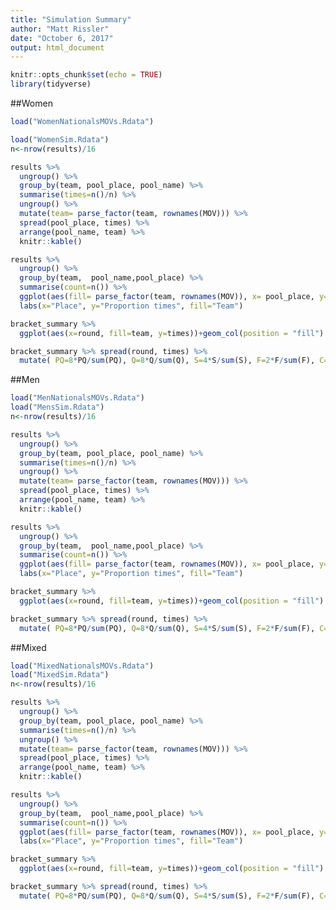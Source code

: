 ```yaml
---
title: "Simulation Summary"
author: "Matt Rissler"
date: "October 6, 2017"
output: html_document
---
```


```r
knitr::opts_chunk$set(echo = TRUE)
library(tidyverse)
```


##Women

```r

load("WomenNationalsMOVs.Rdata")

load("WomenSim.Rdata")
n<-nrow(results)/16
```

```r
results %>% 
  ungroup() %>%
  group_by(team, pool_place, pool_name) %>%
  summarise(times=n()/n) %>% 
  ungroup() %>%
  mutate(team= parse_factor(team, rownames(MOV))) %>%
  spread(pool_place, times) %>%
  arrange(pool_name, team) %>%
  knitr::kable()

results %>% 
  ungroup() %>%
  group_by(team,  pool_name,pool_place) %>%
  summarise(count=n()) %>%
  ggplot(aes(fill= parse_factor(team, rownames(MOV)), x= pool_place, y=count/n))+geom_col(  ) + facet_wrap(~pool_name)+
  labs(x="Place", y="Proportion times", fill="Team")
```

```r
bracket_summary %>%
  ggplot(aes(x=round, fill=team, y=times))+geom_col(position = "fill") +scale_fill_discrete()

bracket_summary %>% spread(round, times) %>% 
  mutate( PQ=8*PQ/sum(PQ), Q=8*Q/sum(Q), S=4*S/sum(S), F=2*F/sum(F), C=C/sum(C)) %>% knitr::kable()

```


##Men

```r

load("MenNationalsMOVs.Rdata")
load("MensSim.Rdata")
n<-nrow(results)/16
```

```r
results %>% 
  ungroup() %>%
  group_by(team, pool_place, pool_name) %>%
  summarise(times=n()/n) %>% 
  ungroup() %>%
  mutate(team= parse_factor(team, rownames(MOV))) %>%
  spread(pool_place, times) %>%
  arrange(pool_name, team) %>%
  knitr::kable()

results %>% 
  ungroup() %>%
  group_by(team,  pool_name,pool_place) %>%
  summarise(count=n()) %>%
  ggplot(aes(fill= parse_factor(team, rownames(MOV)), x= pool_place, y=count/n))+geom_col(  ) + facet_wrap(~pool_name)+
  labs(x="Place", y="Proportion times", fill="Team")
```

```r
bracket_summary %>%
  ggplot(aes(x=round, fill=team, y=times))+geom_col(position = "fill") +scale_fill_discrete()

bracket_summary %>% spread(round, times) %>% 
  mutate( PQ=8*PQ/sum(PQ), Q=8*Q/sum(Q), S=4*S/sum(S), F=2*F/sum(F), C=C/sum(C)) %>% knitr::kable()

```


##Mixed

```r

load("MixedNationalsMOVs.Rdata")
load("MixedSim.Rdata")
n<-nrow(results)/16
```

```r
results %>% 
  ungroup() %>%
  group_by(team, pool_place, pool_name) %>%
  summarise(times=n()/n) %>% 
  ungroup() %>%
  mutate(team= parse_factor(team, rownames(MOV))) %>%
  spread(pool_place, times) %>%
  arrange(pool_name, team) %>%
  knitr::kable()

results %>% 
  ungroup() %>%
  group_by(team,  pool_name,pool_place) %>%
  summarise(count=n()) %>%
  ggplot(aes(fill= parse_factor(team, rownames(MOV)), x= pool_place, y=count/n))+geom_col(  ) + facet_wrap(~pool_name)+
  labs(x="Place", y="Proportion times", fill="Team")
```

```r
bracket_summary %>%
  ggplot(aes(x=round, fill=team, y=times))+geom_col(position = "fill") +scale_fill_discrete()

bracket_summary %>% spread(round, times) %>% 
  mutate( PQ=8*PQ/sum(PQ), Q=8*Q/sum(Q), S=4*S/sum(S), F=2*F/sum(F), C=C/sum(C)) %>% knitr::kable()

```
